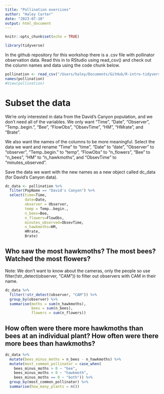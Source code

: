 ```yaml
---
title: "Pollination exercises"
author: "Haley Carter"
date: "2023-07-10"
output: html_document
---
```


```r
knitr::opts_chunk$set(echo = TRUE)
```

```r
library(tidyverse)
```


In the github repository for this workshop there is a .csv file with pollinator observation data. Read this in to RStudio using read_csv() and check out the column names and data using the code chunk below.

```r
pollination <- read_csv("/Users/haley/Documents/GitHub/R-intro-tidyverse-2023/pollination.csv")
names(pollination)
#View(pollination)
```

# Subset the data

We're only interested in data from the David's Canyon population, and we don't need all of the variables. We only want "Time", "Date", "Observer", "Temp..begin.", "Bee", "FlowObs", "ObsevTime", "HM", "HMrate", and "Brate". 

We also want the names of the columns to be more meaningful. Select the data we want and rename "Time" to "time", "Date" to "date", "Observer" to "observer", "Temp..begin." to "temp", "FlowObs" to "n_flowers", "Bee" to "n_bees", "HM" to "n_hawkmoths", and "ObsevTime" to "minutes_observed". 

Save the data we want with the new names as a new object called dc_data (for David's Canyon data).

```r
dc_data <- pollination %>% 
  filter(PopName == "David's Canyon") %>% 
  select(time=Time,
         date=Date,
         observer = Observer,
         temp = Temp..begin.,
         n_bees=Bee,
         n_flowers=FlowObs,
         minutes_observed=ObsevTime,
         n_hawkmoths=HM,
         HMrate,
         Brate)
```

## Who saw the most hawkmoths? The most bees? Watched the most flowers?

Note: We don't want to know about the cameras, only the people so use filter(!str_detect(observer, "CAM")) to filter out observers with CAM in their name.

```r
dc_data %>% 
  filter(!str_detect(observer, "CAM")) %>% 
  group_by(observer) %>% 
  summarise(moths = sum(n_hawkmoths),
            bees = sum(n_bees),
            flowers = sum(n_flowers))
```
## How often were there more hawkmoths than bees at an individual plant? How often were there more bees than hawkmoths?

```r
dc_data %>% 
  mutate(bees_minus_moths = n_bees - n_hawkmoths) %>% 
  mutate(most_common_pollinator = case_when(
    bees_minus_moths > 0 ~ "bee",
    bees_minus_moths < 0 ~ "hawkmoth",
    bees_minus_moths == 0 ~ "both")) %>% 
  group_by(most_common_pollinator) %>% 
  summarise(how_many_plants = n())
```
## 